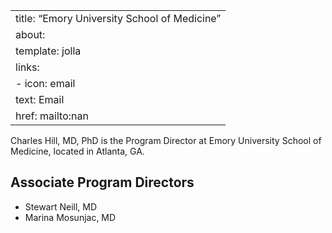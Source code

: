 
---
title: "Emory University School of Medicine"
about:
  template: jolla
  links:
    - icon: email
      text: Email
      href: mailto:nan
---

Charles Hill, MD, PhD is the Program Director at Emory University School of Medicine, located in Atlanta, GA. 

## Associate Program Directors

- Stewart Neill, MD
- Marina Mosunjac, MD
